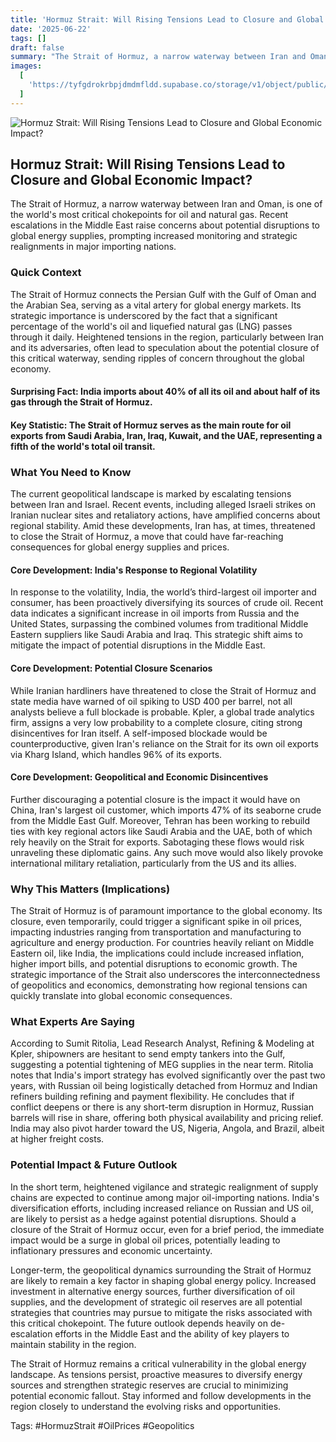 ```yaml
---
title: 'Hormuz Strait: Will Rising Tensions Lead to Closure and Global Economic Impact?'
date: '2025-06-22'
tags: []
draft: false
summary: "The Strait of Hormuz, a narrow waterway between Iran and Oman, is one of the world's most critical chokepoints for oil and natural gas. Recent escalations in the Middle East raise concerns about potential disruptions to global energy supplies, prompting increased monitoring and strategic realignments in major importing nations."
images:
  [
    'https://tyfgdrokrbpjdmdmfldd.supabase.co/storage/v1/object/public/image/2025-06-22-12-04-10-266-04-00.jpg',
  ]
---
```


![Hormuz Strait: Will Rising Tensions Lead to Closure and Global Economic Impact?](https://tyfgdrokrbpjdmdmfldd.supabase.co/storage/v1/object/public/image/2025-06-22-12-04-10-266-04-00.jpg)

## Hormuz Strait: Will Rising Tensions Lead to Closure and Global Economic Impact?

The Strait of Hormuz, a narrow waterway between Iran and Oman, is one of the world's most critical chokepoints for oil and natural gas. Recent escalations in the Middle East raise concerns about potential disruptions to global energy supplies, prompting increased monitoring and strategic realignments in major importing nations.

### Quick Context

The Strait of Hormuz connects the Persian Gulf with the Gulf of Oman and the Arabian Sea, serving as a vital artery for global energy markets. Its strategic importance is underscored by the fact that a significant percentage of the world's oil and liquefied natural gas (LNG) passes through it daily. Heightened tensions in the region, particularly between Iran and its adversaries, often lead to speculation about the potential closure of this critical waterway, sending ripples of concern throughout the global economy.

#### Surprising Fact: India imports about 40% of all its oil and about half of its gas through the Strait of Hormuz.

#### Key Statistic: The Strait of Hormuz serves as the main route for oil exports from Saudi Arabia, Iran, Iraq, Kuwait, and the UAE, representing a fifth of the world's total oil transit.

### What You Need to Know

The current geopolitical landscape is marked by escalating tensions between Iran and Israel. Recent events, including alleged Israeli strikes on Iranian nuclear sites and retaliatory actions, have amplified concerns about regional stability. Amid these developments, Iran has, at times, threatened to close the Strait of Hormuz, a move that could have far-reaching consequences for global energy supplies and prices.

#### Core Development: India's Response to Regional Volatility

In response to the volatility, India, the world’s third-largest oil importer and consumer, has been proactively diversifying its sources of crude oil. Recent data indicates a significant increase in oil imports from Russia and the United States, surpassing the combined volumes from traditional Middle Eastern suppliers like Saudi Arabia and Iraq. This strategic shift aims to mitigate the impact of potential disruptions in the Middle East.

#### Core Development: Potential Closure Scenarios

While Iranian hardliners have threatened to close the Strait of Hormuz and state media have warned of oil spiking to USD 400 per barrel, not all analysts believe a full blockade is probable. Kpler, a global trade analytics firm, assigns a very low probability to a complete closure, citing strong disincentives for Iran itself. A self-imposed blockade would be counterproductive, given Iran's reliance on the Strait for its own oil exports via Kharg Island, which handles 96% of its exports.

#### Core Development: Geopolitical and Economic Disincentives

Further discouraging a potential closure is the impact it would have on China, Iran's largest oil customer, which imports 47% of its seaborne crude from the Middle East Gulf. Moreover, Tehran has been working to rebuild ties with key regional actors like Saudi Arabia and the UAE, both of which rely heavily on the Strait for exports. Sabotaging these flows would risk unraveling these diplomatic gains. Any such move would also likely provoke international military retaliation, particularly from the US and its allies.

### Why This Matters (Implications)

The Strait of Hormuz is of paramount importance to the global economy. Its closure, even temporarily, could trigger a significant spike in oil prices, impacting industries ranging from transportation and manufacturing to agriculture and energy production. For countries heavily reliant on Middle Eastern oil, like India, the implications could include increased inflation, higher import bills, and potential disruptions to economic growth. The strategic importance of the Strait also underscores the interconnectedness of geopolitics and economics, demonstrating how regional tensions can quickly translate into global economic consequences.

### What Experts Are Saying

According to Sumit Ritolia, Lead Research Analyst, Refining & Modeling at Kpler, shipowners are hesitant to send empty tankers into the Gulf, suggesting a potential tightening of MEG supplies in the near term. Ritolia notes that India's import strategy has evolved significantly over the past two years, with Russian oil being logistically detached from Hormuz and Indian refiners building refining and payment flexibility. He concludes that if conflict deepens or there is any short-term disruption in Hormuz, Russian barrels will rise in share, offering both physical availability and pricing relief. India may also pivot harder toward the US, Nigeria, Angola, and Brazil, albeit at higher freight costs.

### Potential Impact & Future Outlook

In the short term, heightened vigilance and strategic realignment of supply chains are expected to continue among major oil-importing nations. India's diversification efforts, including increased reliance on Russian and US oil, are likely to persist as a hedge against potential disruptions. Should a closure of the Strait of Hormuz occur, even for a brief period, the immediate impact would be a surge in global oil prices, potentially leading to inflationary pressures and economic uncertainty.

Longer-term, the geopolitical dynamics surrounding the Strait of Hormuz are likely to remain a key factor in shaping global energy policy. Increased investment in alternative energy sources, further diversification of oil supplies, and the development of strategic oil reserves are all potential strategies that countries may pursue to mitigate the risks associated with this critical chokepoint. The future outlook depends heavily on de-escalation efforts in the Middle East and the ability of key players to maintain stability in the region.

The Strait of Hormuz remains a critical vulnerability in the global energy landscape. As tensions persist, proactive measures to diversify energy sources and strengthen strategic reserves are crucial to minimizing potential economic fallout. Stay informed and follow developments in the region closely to understand the evolving risks and opportunities.

Tags: #HormuzStrait #OilPrices #Geopolitics
